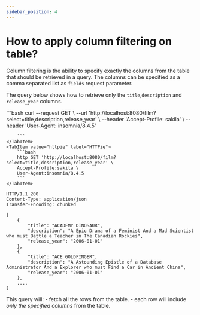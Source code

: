 ```yaml
---
sidebar_position: 4
---
```


# How to apply column filtering on table?

Column filtering is the ability to specify exactly the columns from the table that should be retrieved in a query.
The columns can be specified as a comma separated list as `fields` request parameter.

The query below shows how to retrieve only the `title`,`description` and `release_year` columns.


<Tabs>
    <TabItem value="cURL" label="cURL" default>
        ```bash
        curl --request GET \
        --url 'http://localhost:8080/film?select=title,description,release_year' \
        --header 'Accept-Profile: sakila' \
        --header 'User-Agent: insomnia/8.4.5'

        ```
    </TabItem>
    <TabItem value="httpie" label="HTTPie">
        ```bash
        http GET 'http://localhost:8080/film?select=title,description,release_year' \
        Accept-Profile:sakila \
        User-Agent:insomnia/8.4.5
        ```
    </TabItem>

</Tabs>


```http
HTTP/1.1 200
Content-Type: application/json
Transfer-Encoding: chunked

[
	{
		"title": "ACADEMY DINOSAUR",
		"description": "A Epic Drama of a Feminist And a Mad Scientist who must Battle a Teacher in The Canadian Rockies",
		"release_year": "2006-01-01"
	},
	{
		"title": "ACE GOLDFINGER",
		"description": "A Astounding Epistle of a Database Administrator And a Explorer who must Find a Car in Ancient China",
		"release_year": "2006-01-01"
	},
    ....
]

```

This query will:
    - fetch all the rows from the table.
    - each row will include *only the specified columns* from the table.








